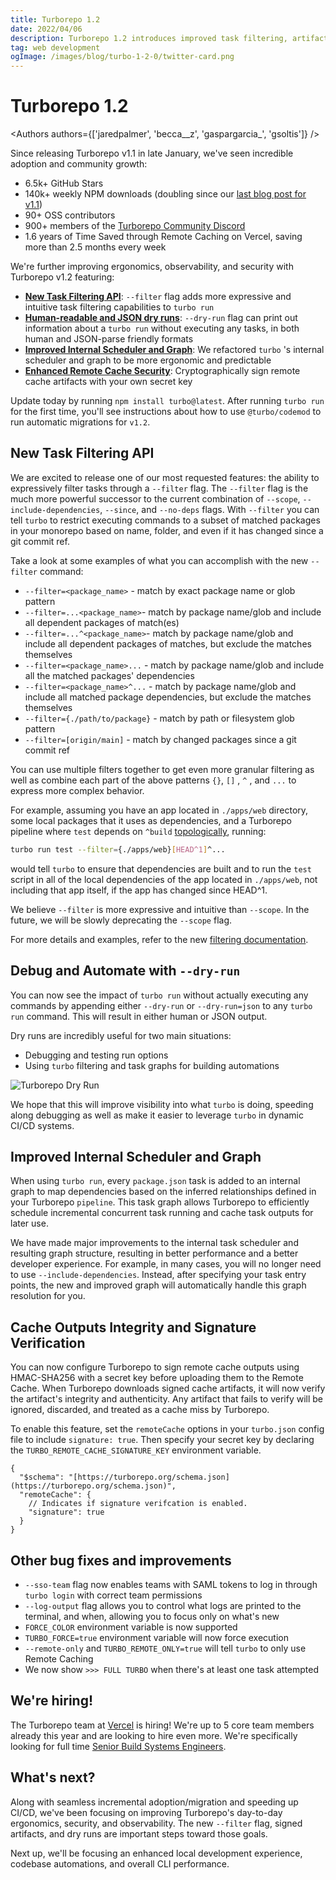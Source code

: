 ```yaml
---
title: Turborepo 1.2
date: 2022/04/06
description: Turborepo 1.2 introduces improved task filtering, artifact signing and integrity, and more!
tag: web development
ogImage: /images/blog/turbo-1-2-0/twitter-card.png
---
```


# Turborepo 1.2


<Authors authors={['jaredpalmer', 'becca__z', 'gaspargarcia_', 'gsoltis']} />

Since releasing Turborepo v1.1 in late January, we've seen incredible adoption and community growth:

- 6.5k+ GitHub Stars
- 140k+ weekly NPM downloads (doubling since our [last blog post for v1.1](/blog/turbo-1-1-0))
- 90+ OSS contributors
- 900+ members of the [Turborepo Community Discord](https://turborepo.org/discord)
- 1.6 years of Time Saved through Remote Caching on Vercel, saving more than 2.5 months every week

We're further improving ergonomics, observability, and security with Turborepo v1.2 featuring:

- [**New Task Filtering API**](#new-task-filtering-api): `--filter` flag adds more expressive and intuitive task filtering capabilities to `turbo run`
- [**Human-readable and JSON dry runs**](#debug-and-automate-with---dry-run): `--dry-run` flag can print out information about a `turbo run` without executing any tasks, in both human and JSON-parse friendly formats
- [**Improved Internal Scheduler and Graph**](#improved-internal-scheduler-and-graph): We refactored `turbo` 's internal scheduler and graph to be more ergonomic and predictable
- [**Enhanced Remote Cache Security**](#cache-outputs-integrity-and-signature-verification): Cryptographically sign remote cache artifacts with your own secret key

Update today by running `npm install turbo@latest`. After running `turbo run` for the first time, you'll see instructions about how to use `@turbo/codemod` to run automatic migrations for `v1.2`.

## New Task Filtering API

We are excited to release one of our most requested features: the ability to expressively filter tasks through a `--filter` flag. The `--filter` flag is the much more powerful successor to the current combination of `--scope`, `--include-dependencies`, `--since`, and `--no-deps` flags. With `--filter` you can tell `turbo` to restrict executing commands to a subset of matched packages in your monorepo based on name, folder, and even if it has changed since a git commit ref.

Take a look at some examples of what you can accomplish with the new `--filter` command:

- `--filter=<package_name>` - match by exact package name or glob pattern
- `--filter=...<package_name>`- match by package name/glob and include all dependent packages of match(es)
- `--filter=...^<package_name>`- match by package name/glob and include all dependent packages of matches, but exclude the matches themselves
- `--filter=<package_name>...` - match by package name/glob and include all the matched packages' dependencies
- `--filter=<package_name>^...` - match by package name/glob and include all matched package dependencies, but exclude the matches themselves
- `--filter={./path/to/package}` - match by path or filesystem glob pattern
- `--filter=[origin/main]` - match by changed packages since a git commit ref

You can use multiple filters together to get even more granular filtering as well as combine each part of the above patterns `{}`, `[]` , `^` , and `...` to express more complex behavior.

For example, assuming you have an app located in `./apps/web` directory, some local packages that it uses as dependencies, and a Turborepo pipeline where `test` depends on `^build` [topologically](https://turborepo.org/docs/glossary#topological-order), running:

```sh
turbo run test --filter={./apps/web}[HEAD^1]^...
```

would tell `turbo` to ensure that dependencies are built and to run the `test` script in all of the local dependencies of the app located in `./apps/web`, not including that app itself, if the app has changed since HEAD^1.

We believe `--filter` is more expressive and intuitive than `--scope`. In the future, we will be slowly deprecating the `--scope` flag.

For more details and examples, refer to the new [filtering documentation](/docs/features/filter).

## Debug and Automate with `--dry-run`

You can now see the impact of `turbo run` without actually executing any commands by appending either `--dry-run` or `--dry-run=json` to any `turbo run` command. This will result in either human or JSON output.

Dry runs are incredibly useful for two main situations:

- Debugging and testing run options
- Using `turbo` filtering and task graphs for building automations

![Turborepo Dry Run](/images/blog/turbo-1-2-0/turbo-dry-run.png)

We hope that this will improve visibility into what `turbo` is doing, speeding along debugging as well as make it easier to leverage `turbo` in dynamic CI/CD systems.

## Improved Internal Scheduler and Graph

When using `turbo run`, every `package.json` task is added to an internal graph to map dependencies based on the inferred relationships defined in your Turborepo `pipeline`. This task graph allows Turborepo to efficiently schedule incremental concurrent task running and cache task outputs for later use.

We have made major improvements to the internal task scheduler and resulting graph structure, resulting in better performance and a better developer experience. For example, in many cases, you will no longer need to use `--include-dependencies`. Instead, after specifying your task entry points, the new and improved graph will automatically handle this graph resolution for you.

## Cache Outputs Integrity and Signature Verification

You can now configure Turborepo to sign remote cache outputs using HMAC-SHA256 with a secret key before uploading them to the Remote Cache. When Turborepo downloads signed cache artifacts, it will now verify the artifact's integrity and authenticity. Any artifact that fails to verify will be ignored, discarded, and treated as a cache miss by Turborepo.

To enable this feature, set the `remoteCache` options in your `turbo.json` config file to include `signature: true`. Then specify your secret key by declaring the `TURBO_REMOTE_CACHE_SIGNATURE_KEY` environment variable.

```jsonc
{
  "$schema": "[https://turborepo.org/schema.json](https://turborepo.org/schema.json)",
  "remoteCache": {
    // Indicates if signature verifcation is enabled.
    "signature": true
  }
}
```

## Other bug fixes and improvements

- `--sso-team` flag now enables teams with SAML tokens to log in through `turbo login` with correct team permissions
- `--log-output` flag allows you to control what logs are printed to the terminal, and when, allowing you to focus only on what's new
- `FORCE_COLOR` environment variable is now supported
- `TURBO_FORCE=true` environment variable will now force execution
- `--remote-only` and `TURBO_REMOTE_ONLY=true` will tell `turbo` to only use Remote Caching
- We now show `>>> FULL TURBO` when there's at least one task attempted

## We're hiring!

The Turborepo team at [Vercel](https://vercel.com) is hiring! We're up to 5 core team members already this year and are looking to hire even more. We're specifically looking for full time [Senior Build Systems Engineers](https://vercel.com/careers/senior-build-systems-engineer-turborepo-us-4383106004).

## What's next?

Along with seamless incremental adoption/migration and speeding up CI/CD, we've been focusing on improving Turborepo's day-to-day ergonomics, security, and observability. The new `--filter` flag, signed artifacts, and dry runs are important steps toward those goals.

Next up, we'll be focusing an enhanced local development experience, codebase automations, and overall CLI performance.
